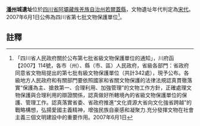 {{msg:四川省文物保護單位
|名稱 = 潘州城遺址
|編號 = 16
|圖片 = 
|級別 = S7
|分類 = 
|時代 = [[宋代|宋代]]
|地点 = [[四川省|四川省]][[阿壩藏族羌族自治州|阿壩藏族羌族自治州]][[若爾蓋縣|若爾蓋縣]]
|坐標 =
|登錄 = 2007年6月1日
}}
'''[[潘州|潘州]]城遺址'''位於[[四川省|四川省]][[阿壩藏族羌族自治州|阿壩藏族羌族自治州]][[若爾蓋縣|若爾蓋縣]]，文物遺址年代判定為[[宋代|宋代]]。2007年6月1日公佈為四川省第七批文物保護單位<ref>「四川省人民政府關於公布第七批省級文物保護單位的通知」，川府函【2007】114號，各市（州）、縣（市、區）人民政府，省級各部門：省政府同意省文物局提出的第七批有級文物保護單位（共計342處），現予公布。各級地方人民政府和有關部門要依照國家和省關文物保護的法律法規認真貫徹落實“保護為主、搶救第一、合理利用、加強管理”的文物工作方針，正確處理文物保護與合理利用的辯證關係，認真做好所轄境內的省級文物保護單位的保護、管理工作。認真落實省委、省政府推進“文化資源大省向文化強省跨越”的戰略構想，弘揚愛國主義精神，增強民族自豪感和凝聚力.充分發揮文物在社會主義三個文明建設中的重要作用。2007年6月1日</ref>。
==註釋==
{{reflist}}
{{文物保護單位小作品}}